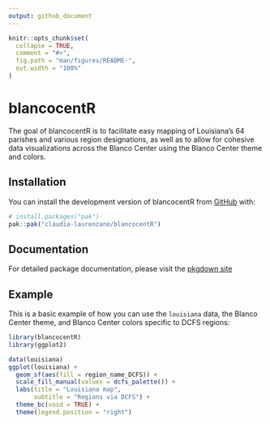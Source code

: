 ```yaml
---
output: github_document
---
```


<!-- README.md is generated from README.Rmd. Please edit that file -->

```r
knitr::opts_chunk$set(
  collapse = TRUE,
  comment = "#>",
  fig.path = "man/figures/README-",
  out.width = "100%"
)
```

# blancocentR

<!-- badges: start -->
<!-- badges: end -->

The goal of blancocentR is to facilitate easy mapping of Louisiana's 64 parishes and various region designations, as well as to allow for cohesive data visualizations across the Blanco Center using the Blanco Center theme and colors. 

## Installation

You can install the development version of blancocentR from [GitHub](https://github.com/) with:

``` r
# install.packages("pak")
pak::pak("claudia-laurenzano/blancocentR")
```

## Documentation

For detailed package documentation, please visit the [pkgdown site](https://claudia-laurenzano.github.io/blancocentR/)

## Example

This is a basic example of how you can use the `louisiana` data, the Blanco Center theme, and Blanco Center colors specific to DCFS regions:

```r
library(blancocentR)
library(ggplot2)

data(louisiana)
ggplot(louisiana) + 
  geom_sf(aes(fill = region_name_DCFS)) + 
  scale_fill_manual(values = dcfs_palette()) + 
  labs(title = "Louisiana map",
       subtitle = "Regions via DCFS") +
  theme_bc(void = TRUE) + 
  theme(legend.position = "right")
```

